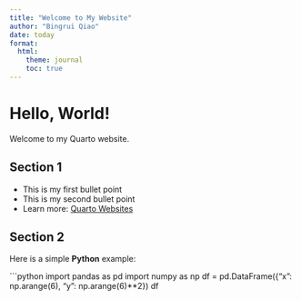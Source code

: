 ```yaml
---
title: "Welcome to My Website"
author: "Bingrui Qiao"
date: today
format:
  html:
    theme: journal
    toc: true
---
```


# Hello, World!
Welcome to my Quarto website.

## Section 1
- This is my first bullet point
- This is my second bullet point
- Learn more: [Quarto Websites](https://quarto.org/docs/websites/)

## Section 2
Here is a simple **Python** example:

```python
import pandas as pd
import numpy as np
df = pd.DataFrame({"x": np.arange(6), "y": np.arange(6)**2})
df

